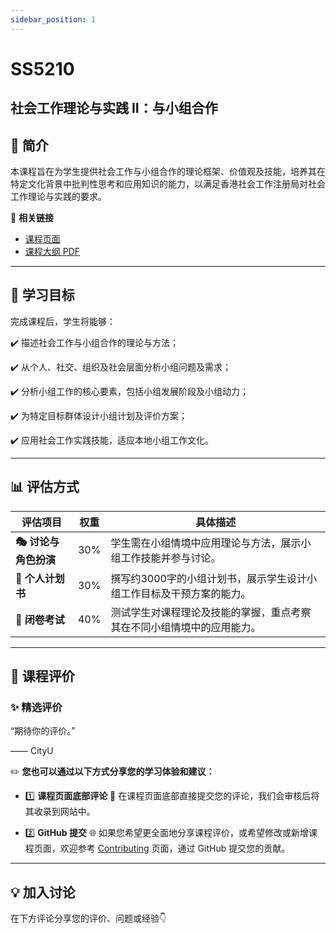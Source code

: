 ```yaml
---
sidebar_position: 1
---
```


# SS5210
## 社会工作理论与实践 II：与小组合作

## **📘 简介**
本课程旨在为学生提供社会工作与小组合作的理论框架、价值观及技能，培养其在特定文化背景中批判性思考和应用知识的能力，以满足香港社会工作注册局对社会工作理论与实践的要求。

🔗 **相关链接**
- [课程页面](https://www.cityu.edu.hk/catalogue/pg/202425/course/SS5210.htm)
- [课程大纲 PDF](https://www.cityu.edu.hk/catalogue/pg/202425/course/SS5210.pdf)

---

## **🎯 学习目标**

完成课程后，学生将能够：

✔️ 描述社会工作与小组合作的理论与方法；

✔️ 从个人、社交、组织及社会层面分析小组问题及需求；

✔️ 分析小组工作的核心要素，包括小组发展阶段及小组动力；

✔️ 为特定目标群体设计小组计划及评价方案；

✔️ 应用社会工作实践技能，适应本地小组工作文化。

---

## **📊 评估方式**

| **评估项目**             | **权重** | **具体描述**                                                                                       |
|------------------------|---------|---------------------------------------------------------------------------------------------------|
| **🎭 讨论与角色扮演**      | 30%     | 学生需在小组情境中应用理论与方法，展示小组工作技能并参与讨论。                                                |
| **📄 个人计划书**         | 30%     | 撰写约3000字的小组计划书，展示学生设计小组工作目标及干预方案的能力。                                            |
| **📝 闭卷考试**          | 40%     | 测试学生对课程理论及技能的掌握，重点考察其在不同小组情境中的应用能力。                                            |

---

## **💬 课程评价**

### ✨ **精选评价**
<div className={commentStyles.commentBox}>
    <p className={commentStyles.commentText}>
        “期待你的评价。”
    </p>
    <p className={commentStyles.commentAuthor}>—— CityU</p>
</div>

✏️ **您也可以通过以下方式分享您的学习体验和建议：**

- 1️⃣ **课程页面底部评论**
💬 在课程页面底部直接提交您的评论，我们会审核后将其收录到网站中。

- 2️⃣ **GitHub 提交**
🌐 如果您希望更全面地分享课程评价，或希望修改或新增课程页面，欢迎参考 [Contributing](https://penjc.github.io/CityU/contributing) 页面，通过 GitHub 提交您的贡献。

---

## **💡 加入讨论**

在下方评论分享您的评价、问题或经验👇
<Utterances />
